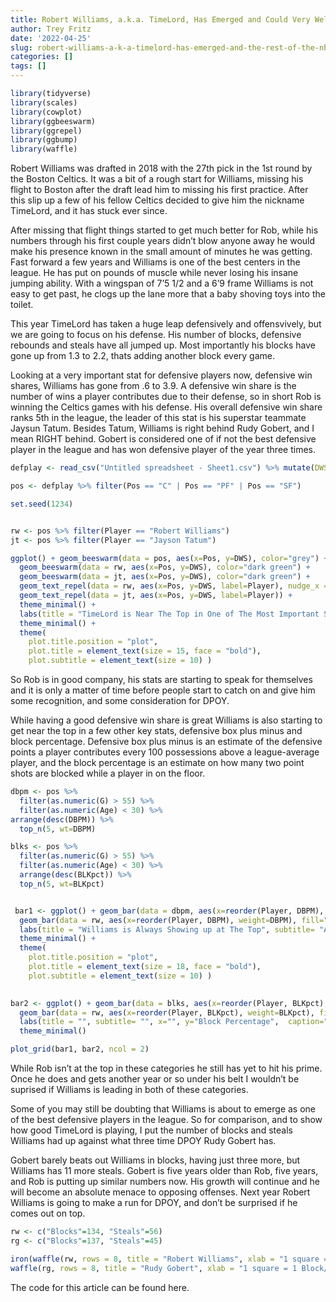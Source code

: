 ```yaml
---
title: Robert Williams, a.k.a. TimeLord, Has Emerged and Could Very Well Win DPOY Next Season 
author: Trey Fritz
date: '2022-04-25'
slug: robert-williams-a-k-a-timelord-has-emerged-and-the-rest-of-the-nba-should-be-worried
categories: []
tags: []
---
```


```r
library(tidyverse)
library(scales)
library(cowplot)
library(ggbeeswarm)
library(ggrepel)
library(ggbump)
library(waffle)
```

Robert Williams was drafted in 2018 with the 27th pick in the 1st round by the Boston Celtics. It was a bit of a rough start for Williams, missing his flight to Boston after the draft lead him to missing his first practice. After this slip up a few of his fellow Celtics decided to give him the nickname TimeLord, and it has stuck ever since. 

After missing that flight things started to get much better for Rob, while his numbers through his first couple years didn't blow anyone away he would make his presence known in the small amount of minutes he was getting. Fast forward a few years and Williams is one of the best centers in the league. He has put on pounds of muscle while never losing his insane jumping ability. With a wingspan of 7'5 1/2 and a 6'9 frame Williams is not easy to get past, he clogs up the lane more that a baby shoving toys into the toilet. 

This year TimeLord has taken a huge leap defensively and offensvively, but we are going to focus on his defense. His number of blocks, defensive rebounds and steals have all jumped up. Most importantly his blocks have gone up from 1.3 to 2.2, thats adding another block every game. 

Looking at a very important stat for defensive players now, defensive win shares, Williams has gone from .6 to 3.9. A defensive win share is the number of wins a player contributes due to their defense, so in short Rob is winning the Celtics games with his defense. His overall defensive win share ranks 5th in the league, the leader of this stat is his superstar teammate Jaysun Tatum. Besides Tatum, Williams is right behind Rudy Gobert, and I mean RIGHT behind. Gobert is considered one of if not the best defensive player in the league and has won defensive player of the year three times. 
```r
defplay <- read_csv("Untitled spreadsheet - Sheet1.csv") %>% mutate(DWS=as.numeric(DWS)) %>% rename(BLKpct = "BLK%") %>% mutate(BLKpct=as.numeric(BLKpct)) %>% mutate(DBPM=as.numeric(DBPM)) 

pos <- defplay %>% filter(Pos == "C" | Pos == "PF" | Pos == "SF")

set.seed(1234)


rw <- pos %>% filter(Player == "Robert Williams")
jt <- pos %>% filter(Player == "Jayson Tatum")

ggplot() + geom_beeswarm(data = pos, aes(x=Pos, y=DWS), color="grey") +
  geom_beeswarm(data = rw, aes(x=Pos, y=DWS), color="dark green") +
  geom_beeswarm(data = jt, aes(x=Pos, y=DWS), color="dark green") +
  geom_text_repel(data = rw, aes(x=Pos, y=DWS, label=Player), nudge_x = .25) +
  geom_text_repel(data = jt, aes(x=Pos, y=DWS, label=Player)) +
  theme_minimal() + 
  labs(title = "TimeLord is Near The Top in One of The Most Important Statistics", subtitle= "Williams may not be leading in DWS but his presence goes beyond the numbers.", x="", y="Defensive Win Shares",  caption="Source: Nba Reference | By Trey Fritz") +
  theme_minimal() +
  theme(
    plot.title.position = "plot",
    plot.title = element_text(size = 15, face = "bold"),
    plot.subtitle = element_text(size = 10) )
```
So Rob is in good company, his stats are starting to speak for themselves and it is only a matter of time before people start to catch on and give him some recognition, and some consideration for DPOY. 

While having a good defensive win share is great Williams is also starting to get near the top in a few other key stats, defensive box plus minus and block percentage. Defensive box plus minus is an estimate of the defensive points a player contributes every 100 possessions above a league-average player, and the block percentage is an estimate on how many two point shots are blocked while a player in on the floor. 
```r
dbpm <- pos %>% 
  filter(as.numeric(G) > 55) %>%  
  filter(as.numeric(Age) < 30) %>% 
arrange(desc(DBPM)) %>%
  top_n(5, wt=DBPM)

blks <- pos %>% 
  filter(as.numeric(G) > 55) %>%  
  filter(as.numeric(Age) < 30) %>% 
  arrange(desc(BLKpct)) %>% 
  top_n(5, wt=BLKpct)


 bar1 <- ggplot() + geom_bar(data = dbpm, aes(x=reorder(Player, DBPM), weight=DBPM), fill="grey") + 
  geom_bar(data = rw, aes(x=reorder(Player, DBPM), weight=DBPM), fill="dark green") + 
  labs(title = "Williams is Always Showing up at The Top", subtitle= "At such a young age Rob is pushing some established veterans for one of the highest DBPM.", x="", y="Defensive Box Plus Minus",  caption="") + coord_flip() +
  theme_minimal() +
  theme(
    plot.title.position = "plot",
    plot.title = element_text(size = 18, face = "bold"),
    plot.subtitle = element_text(size = 10) )
 

bar2 <- ggplot() + geom_bar(data = blks, aes(x=reorder(Player, BLKpct), weight=BLKpct),fill="grey") + 
  geom_bar(data = rw, aes(x=reorder(Player, BLKpct), weight=BLKpct), fill="dark green") + 
  labs(title = "", subtitle= "", x="", y="Block Percentage",  caption="Source: Sports Reference | By Trey Fritz") + coord_flip() +
  theme_minimal() 

plot_grid(bar1, bar2, ncol = 2)
```
While Rob isn't at the top in these categories he still has yet to hit his prime. Once he does and gets another year or so under his belt I wouldn't be suprised if Williams is leading in both of these categories. 

Some of you may still be doubting that Williams is about to emerge as one of the best defensive players in the league. So for comparison, and to show how good TimeLord is playing, I put the number of blocks and steals Williams had up against what three time DPOY Rudy Gobert has. 

Gobert barely beats out Williams in blocks, having just three more, but Williams has 11 more steals. Gobert is five years older than Rob, five years, and Rob is putting up similar numbers now. His growth will continue and he will become an absolute menace to opposing offenses. Next year Robert Williams is going to make a run for DPOY, and don't be surprised if he comes out on top. 
```r
rw <- c("Blocks"=134, "Steals"=56)
rg <- c("Blocks"=137, "Steals"=45)

iron(waffle(rw, rows = 8, title = "Robert Williams", xlab = "1 square = 1 Block/Steal", colors = c("dark green", "light grey")),
waffle(rg, rows = 8, title = "Rudy Gobert", xlab = "1 square = 1 Block/Steal", colors = c("navy", "grey"))) 

```

The code for this article can be found here. 






